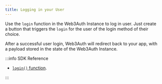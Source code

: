 ```yaml
---
title: Logging in your User
---
```


Use the `login` function in the Web3Auth Instance to log in user. Just create a button that triggers
the `login` for the user of the login method of their choice.

After a successful user login, Web3Auth will redirect back to your app, with a payload stored in the
state of the Web3Auth Instance.

:::info SDK Reference

- [`login()` function](/sdk/mobile/pnp/flutter/usage#logging-in-a-user).

:::

